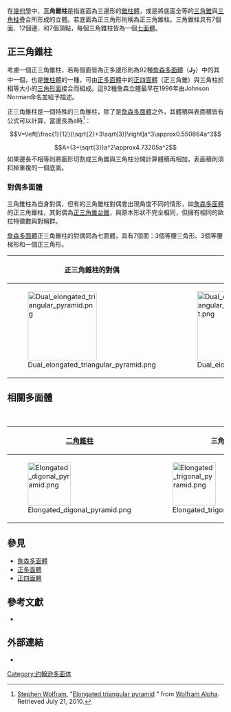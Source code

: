 {{noteTA
|1=zh-hans:丸塔; zh-hant:罩帳;
|2=zh:Johnson多面體;zh-hans:约翰逊多面体; zh-hant:詹森多面體;
|3=zh-hans:台塔; zh-hant:帳塔;
|4=zh-hans:丸塔; zh-hant:罩帳;
|5=zh-hans:约翰逊; zh-hant:詹森;
}}
{{Polyhedronbox
| name =正三角錐柱
| polyhedron = 正三角錐柱
| imagename = elongated_triangular_pyramid.png
| rotating = elongated_triangular_pyramid.png
| rinfo = 正三角錐柱
| Type = [[棱錐柱|棱錐柱]]<br>[[詹森多面體|詹森多面體]] <br> [[正五角丸塔|J<sub>6</sub>]] - '''J<sub>7</sub>''' - [[正四角錐柱|J<sub>8</sub>]]
| Face = 7
| Edge = 12
| Vertice = 7
| Face_type = [[三角形|三角形]]×4 <br> [[正方形|正方形]]×3
| Vertice_configuration = 1(3<sup>3</sup>)<br>3(3.4<sup>2</sup>)<br>3(3<sup>2</sup>.4<sup>2</sup>)
| Conway = P3+Y3
| Symmetry_group =''C''<sub>3v</sub>, [3], (*33)<br>[[C3v群|C<sub>3v</sub>群]]
| dual = [[正三角錐柱|三角錐柱]]（自身對偶）
| Rotation_group = ''C''<sub>3</sub>, [3]<sup>+</sup>, (33)
| Properties = 凸、demi-regular
| dual_image = elongated_triangular_pyramid.png
| net_image = Elongated Triangular Pyramid Net.svg
}}
在[[幾何學|幾何學]]中，'''三角錐柱'''是指底面為三邊形的[[錐柱體|錐柱體]]，或是將底面全等的[[三角錐|三角錐]]與[[三角柱|三角柱]]疊合所形成的立體。若底面為正三角形則稱為正三角錐柱。三角錐柱具有7個面、12個邊、和7個頂點，每個三角錐柱皆為一個[[七面體|七面體]]。
== 正三角錐柱 ==
考慮一個正三角錐柱，若每個面皆為正多邊形則為92種[[詹森多面體|詹森多面體]]（'''J<sub>7</sub>'''）中的其中一個，也是[[錐柱體|錐柱體]]的一種，可由[[正多面體|正多面體]]中的[[正四面體|正四面體]]（正三角錐）與三角柱於相等大小的[[三角形|三角形]][[面|面]]接合而組成。這92種詹森立體最早在1996年由Johnson Norman命名並給予描述。

正三角錐柱是一個特殊的三角錐柱，除了是[[詹森多面體|詹森多面體]]之外，其體積與表面積皆有公式可以計算，當邊長為a時<ref>[[Stephen_Wolfram|Stephen Wolfram]], "[http://www.wolframalpha.com/input/?i=Elongated+triangular+pyramid Elongated triangular pyramid] {{Wayback|url=http://www.wolframalpha.com/input/?i=Elongated+triangular+pyramid |date=20160303215800 }}" from [[Wolfram_Alpha|Wolfram Alpha]]. Retrieved July 21, 2010.</ref>：
:<math>V=\left[\frac{1}{12}(\sqrt{2}+3\sqrt{3})\right]a^3\approx0.550864a^3</math>
:<math>A=(3+\sqrt{3})a^2\approx4.73205a^2</math>
如果邊長不相等則將圖形切割成三角錐與三角柱分開計算體積再相加，表面積則須扣掉重複的一個底面。
=== 對偶多面體 ===
三角錐柱為自身對偶，但有的三角錐柱對偶會出現角度不同的情形，如[[詹森多面體|詹森多面體]]的正三角錐柱，其對偶為[[正三角錐台錐|正三角錐台錐]]，與原本形狀不完全相同，但擁有相同的歐拉特徵數與對稱群。

[[詹森多面體|詹森多面體]]正三角錐柱的對偶同為七面體，具有7個面：3個等腰三角形、3個等腰梯形和一個正三角形。
{| class=wikitable width=320
|- valign=top
!正三角錐柱的對偶
!對偶的[[展開圖|展開圖]]
|- valign=top
|[[File:Dual_elongated_triangular_pyramid.png|160px]]
|[[File:Dual_elongated_triangular_pyramid_net.png|160px]]
|}

== 相關多面體 ==
{| class=wikitable
|+ [[棱锥柱|棱锥柱体]]
|-
![[二角錐柱|二角錐柱]]
!'''三角錐柱'''
![[四角錐柱|四角錐柱]]
![[五角錐柱|五角錐柱]]
![[六角錐柱|六角錐柱]]
![[七角錐柱|七角錐柱]]
!...
![[圓錐柱|圓錐柱]]
|- valign=top
|[[File:Elongated_digonal_pyramid.png|100px]]
|[[File:Elongated_trigonal_pyramid.png|100px]]
|[[File:Elongated_tetragonal_pyramid.png|100px]]
|[[File:Elongated_Pentagonale_piramide.png|100px]]
|[[File:Elongated_hexagonal_pyramid.png|100px]]
|[[File:Elongated_heptagonal_pyramid.png|100px]]
|
|[[File:Elongated_cone.png|100px]]
|}

==參見==
*[[詹森多面體|詹森多面體]]
*[[正多面體|正多面體]]
*[[正四面體|正四面體]]

== 參考文獻 ==
{{Reflist}}
* {{mathworld | urlname=ElongatedTriangularPyramid |title=Elongated triangular pyramid}}
== 外部連結 ==
* {{mathworld | urlname=JohnsonSolid | title = Johnson solid}}

{{錐體與柱體}}

[[Category:约翰逊多面体|Category:约翰逊多面体]]